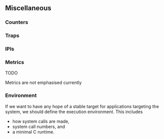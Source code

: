 ## Miscellaneous

### Counters

### Traps

### IPIs

### Metrics

TODO

Metrics are not emphasised currently

### Environment

If we want to have any hope of a stable target for applications targeting the system, we should define the execution environment.
This includes

- how system calls are made,
- system call numbers, and
- a minimal C runtime.
